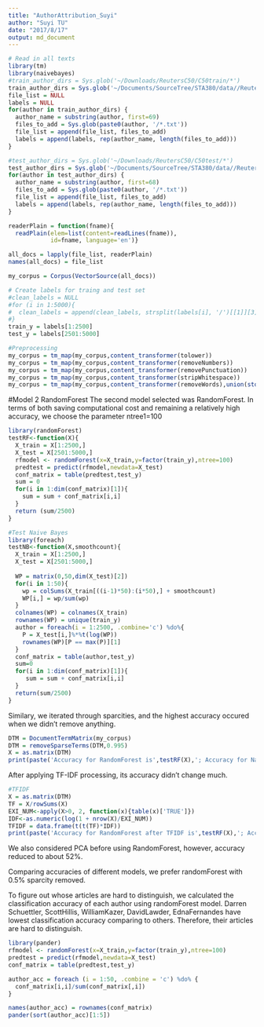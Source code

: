 ```yaml
---
title: "AuthorAttribution_Suyi"
author: "Suyi TU"
date: "2017/8/17"
output: md_document
---
```


```r
# Read in all texts
library(tm)
library(naivebayes)
#train_author_dirs = Sys.glob('~/Downloads/ReutersC50/C50train/*')
train_author_dirs = Sys.glob('~/Documents/SourceTree/STA380/data//ReutersC50/C50train/*')
file_list = NULL
labels = NULL
for(author in train_author_dirs) {
  author_name = substring(author, first=69)
  files_to_add = Sys.glob(paste0(author, '/*.txt'))
  file_list = append(file_list, files_to_add)
  labels = append(labels, rep(author_name, length(files_to_add)))
}

#test_author_dirs = Sys.glob('~/Downloads/ReutersC50/C50test/*')
test_author_dirs = Sys.glob('~/Documents/SourceTree/STA380/data//ReutersC50/C50test/*')
for(author in test_author_dirs) {
  author_name = substring(author, first=68)
  files_to_add = Sys.glob(paste0(author, '/*.txt'))
  file_list = append(file_list, files_to_add)
  labels = append(labels, rep(author_name, length(files_to_add)))
}

readerPlain = function(fname){
  readPlain(elem=list(content=readLines(fname)), 
            id=fname, language='en')}

all_docs = lapply(file_list, readerPlain)
names(all_docs) = file_list

my_corpus = Corpus(VectorSource(all_docs))

# Create labels for traing and test set
#clean_labels = NULL
#for (i in 1:5000){
#  clean_labels = append(clean_labels, strsplit(labels[i], '/')[[1]][3])
#}
train_y = labels[1:2500]
test_y = labels[2501:5000]
```

```r
#Preprocessing
my_corpus = tm_map(my_corpus,content_transformer(tolower))
my_corpus = tm_map(my_corpus,content_transformer(removeNumbers))
my_corpus = tm_map(my_corpus,content_transformer(removePunctuation))
my_corpus = tm_map(my_corpus,content_transformer(stripWhitespace))
my_corpus = tm_map(my_corpus,content_transformer(removeWords),union(stopwords('en'),stopwords('SMART')))
```

#Model 2 RandomForest
The second model selected was RandomForest. In terms of both saving computational cost and remaining a relatively high accuracy, we choose the parameter ntree1=100

```r
library(randomForest)
testRF<-function(X){
  X_train = X[1:2500,]
  X_test = X[2501:5000,]
  rfmodel <- randomForest(x=X_train,y=factor(train_y),ntree=100)
  predtest = predict(rfmodel,newdata=X_test)
  conf_matrix = table(predtest,test_y)
  sum = 0
  for(i in 1:dim(conf_matrix)[1]){
    sum = sum + conf_matrix[i,i]
  }
  return (sum/2500)
}
```

```r
#Test Naive Bayes
library(foreach)
testNB<-function(X,smoothcount){
  X_train = X[1:2500,]
  X_test = X[2501:5000,]
  
  WP = matrix(0,50,dim(X_test)[2])
  for(i in 1:50){
    wp = colSums(X_train[((i-1)*50):(i*50),] + smoothcount)
    WP[i,] = wp/sum(wp)
  }
  colnames(WP) = colnames(X_train)
  rownames(WP) = unique(train_y)
  author = foreach(i = 1:2500, .combine='c') %do%{
    P = X_test[i,]%*%t(log(WP))
    rownames(WP)[P == max(P)][1]
  }
  conf_matrix = table(author,test_y)
  sum=0
  for(i in 1:dim(conf_matrix)[1]){
     sum = sum + conf_matrix[i,i]
  }
  return(sum/2500)
}
```

Similary, we iterated through sparcities, and the highest accuracy occured when we didn't remove anything.

```r
DTM = DocumentTermMatrix(my_corpus)
DTM = removeSparseTerms(DTM,0.995)
X = as.matrix(DTM)
print(paste('Accuracy for RandomForest is',testRF(X),'; Accuracy for NaiveBayes is',testNB(X,smoothcount=1/50),sep=' '))
```

After applying TF-IDF processing, its accuracy didn't change much.

```r
#TFIDF
X = as.matrix(DTM)
TF = X/rowSums(X)
EXI_NUM<-apply(X>0, 2, function(x){table(x)['TRUE']})
IDF<-as.numeric(log(1 + nrow(X)/EXI_NUM))
TFIDF = data.frame(t(t(TF)*IDF))
print(paste('Accuracy for RandomForest after TFIDF is',testRF(X),'; Accuracy for NaiveBayes after TFIDF is',testNB(X,smoothcount=1/50),sep=' '))
```

We also considered PCA before using RandomForest, however, accuracy reduced to about 52%.

Comparing accuracies of different models, we prefer randomForest with 0.5% sparcity removed.

To figure out whose articles are hard to distinguish, we calculated the classification accuracy of each author using randomForest model. Darren Schuettler, ScottHillis, WilliamKazer, DavidLawder, EdnaFernandes have lowest classification accuracy comparing to others. Therefore, their articles are hard to distinguish.

```r
library(pander)
rfmodel <- randomForest(x=X_train,y=factor(train_y),ntree=100)
predtest = predict(rfmodel,newdata=X_test)
conf_matrix = table(predtest,test_y)

author_acc = foreach (i = 1:50, .combine = 'c') %do% {
  conf_matrix[i,i]/sum(conf_matrix[,i])
}

names(author_acc) = rownames(conf_matrix)
pander(sort(author_acc)[1:5])
```

